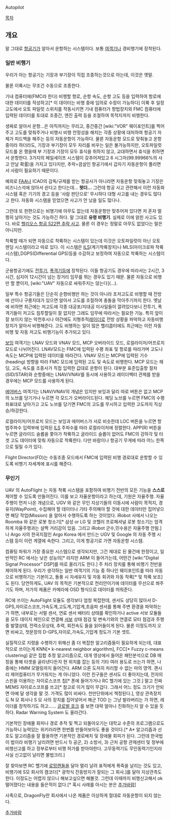 Autopilot

[[목차]]
== 개요 ==
말 그대로 [[항공기]]가 알아서 운항하는 시스템이다. 보통 [[여객기]]나 경비행기에 장착된다.
=== 일반 비행기 ===
우리가 아는 항공기는 기장과 부기장이 직접 조종하는것으로 아는데, 이것은 옛말.

물론 이륙시는 무조건 수동으로 조종한다.

기내 컴퓨터에(FMC라 한다) 비행할 항로, 순항 속도, 순항 고도 등을 입력하여 항로에 대한 데이터를 작성하고[* 이 데이터는 비행 중에 임의로 수정이 가능하다] 이륙 후 일정 고도에서 오토 파일럿 스위치를 작동시키면 기내 컴퓨터가 항법장치와 FMC 컴퓨터에 입력된 데이터를 토대로 조종간, 엔진 출력 등을 조절하여 목적지까지 비행한다.

생짜로 알아서 운항...은 아직까지는 무리고, 중간중간 [wiki:"VOR" 웨이포인트]를 찍어주고 고도를 맞춰주거나 비행시 비행 안정성을 해치는 각종 상황에 대처하여 항공기 자체가 피드백을 해주는 등의 자동운항이 가능하다. 물론 자동운항 모드로 맞춰놓고 운항중이라 하더라도, 기장과 부기장이 모두 자리를 비우는 일은 불가능하지만, 오토파일럿모드를 온 했을때 부 기장과 기장이 모두 휴식을 취하지 않고, 교대하면서 휴식을 취하면서 운항한다. 3가지의 페일세이프 시스템이 갖추어져있고 6 시그마(99.99966%의 사고 안날 확률)을 가지고 있다지만, 추락=끔살인 항공기에서 갑자기 자동운항이 풀리면서 사람이 필요하기 때문이다.

예외로 [[FAA]]나 ICAO의 감독/규제를 받는 항공사가 아니라면 자동운항 맞춰놓고 기장은 비즈니스석에 앉아서 쉰다고 한다는데... '''왓더...''' 그런데 항공 사고 관련해서 이런 자동화 시스템 혹은 기기의 경고 등을 '사람 판단으로' 무시하다 대형 사고를 내는 경우도 많다고 한다. 자동화 시스템을 믿었으면 사고가 안 났을 일도 많다나. 

그런데 또 한편으로는 비행기에 아무도 없는데 자동운항만 맞추어져 있다면 저 혼자 멀쩡히 날아가는 것도 가능하긴 하다. 말 그대로 '''유령 비행기'''. 실제로 이에 얽힌 사고도 있다. 바로 [[헬리오스 항공 522편 추락 사고]]. 물론 이 경우는 정말로 아무도 없었다는 말은 아니지만.

착륙할 때가 되면 자동으로 착륙하는 시스템이 있는데 이것은 오토파일럿이 아닌 오토 렌딩 시스템이라고 따로 있다. 이 시스템은 [[ILS]](계기착륙장치)나 MLS(마이크로파 착륙 시스템),DGPS(Differential GPS)등을 수감하고 보정하여 자동으로 착륙하는 시스템이다.

군용항공기에도 [[전투기]], [[폭격기]]등에 장착된다. 이들 항공기도 경우에 따라서는 2시간, 3시간, 심지어 12시간이 넘는 장거리 임무를 뛰는 경우도 있기 때문. 물론 자동으로 비행만 할 뿐이지, [wiki:"UAV" 자동으로 싸워주지는 않는다](...).

일부 특수 항공기들은 단순히 순항비행만 하는 것이 아니라 초저고도로 비행할 때 전방에 산이나 구릉지대가 있으면 알아서 고도를 조절하여 충돌을 막아주기까지 한다. 옛날에 비하면 최근에는 저고도에 각종 대공포/지대공 미사일들이 깔려있다보니 전투기, 폭격기들이 저고도 침투할일이 잘 없지만 그래도 임무에 따라서는 필요한 기능. 특히 앞이 잘 보이지 않는 악천후시나 야간에도 지형추적[[레이더]]로 전방 상황을 파악하고 자동비행장치가 알아서 비행해준다. 고도 비행하는 일이 많은 헬리콥터에도 최근에는 이런 자동비행 및 자동 저고도 비행기능이 추가되고 있다.

[[보잉]] 여객기는 LNAV 모드와 VNAV 모드, MCP 오버라이드 모드, 로컬라이저/어프로치 모드로 나뉘어진다. LNAV모드는 FMC에 입력된 수평 좌표 및 항로를 따라가며 고도나 속도는 MCP에 입력된 데이터를 따라간다. VNAV 모드는 MCP에 입력된 기수(heading) 방향을 따라 FMC 모드에 입력된 고도 및 속도로 비행한다. MCP 모드는 헤딩, 고도, 속도를 조종사가 직접 입력한 값대로 운항이 된다. 대부분 표준입출항 절차(SID/STAR)와 순항중에는 LNAV/VNAV를 동시에 사용하고 레이더벡터 관제를 받을 경우에는 MCP 모드를 사용하게 된다.

[[에어버스]] 여객기는 LNAV/VNAV의 개념은 있지만 보잉과 달리 따로 버튼은 없고 MCP의 노브를 당기거나 누르면 각 모드가 오버라이드된다. 헤딩 노브를 누르면 FMC의 수평좌표대로 날아가고 고도 노브를 당기면 FMC의 고도를 무시하고 입력한 고도까지 직상승/하강한다.

로컬라이저/어프로치 모드는 보잉과 에어버스가 서로 비슷한데 LOC 버튼을 누르면 항법주파수 입력부에 입력된 [[ILS]] 주파수를 따라 로컬라이저에 정렬한다. APP(R) 버튼을 누르면 글라이드 슬롭을 쫓아가 착륙하고 글라이드 슬롭이 없어도 FMC의 강하각 및 타겟 고도 데이터에 맞춰 자동으로 착륙한다. 다만 바람이나 항공기 무게에 따라 어느 한쪽으로 밀릴 수가 있다.

Flight Director(FD)는 수동조종 모드에서 FMC에 입력된 비행 경로대로 운항할 수 있도록 비행기 자세계에 표시를 해준다.

=== 무인기 ===

UAV 의 AutoFlight 는 자동 착륙 시스템을 포함하여 비행기 전반의 모든 기능을 '''스스로''' 제어할 수 있도록 만들어진다. 이를 보고 자율운항이라고 하는데, 기원은 자율주행. 자율주행이 먼저 나온 개념으로, UGV 와 같은 무인 지상기들의 이동시에 사람이 목적지, 경유지(WayPoint), 수집해야 할 데이터나 기타 주의해야 할 것에 대한 데이터만 집어넣으면 해당 작업(Mission) 을 알아서 수행하도록 하는 것이었다. iRobot 사에서 나오는 Roomba 와 같은 로봇 청소기[* 삼성 or LG 및 코헬러 프로페셔널 로봇 청소기는 엄격하게 자율주행과는 살짝 거리감이 있음. 그리고 iRobot 군수,민수용은 자율주행 안됨.]나 Argo 사의 한국지점인 Argo Korea 에서 만드는 UGV 및 Google 의 자동 주행 시스템 등이 이런 계열에 속한다. 그리고, 이게 항공기로 가면 자동운항 시스템.

컴퓨팅 파워가 가장 중요한 시스템으로 생각되지만, 그건 제대로 된 물건에 한정이고, 일반적인 RC 에서는 낮은 성능의[* 라지만 ARM 이 들어가는데, 어떤건 [wiki:"Digital Signal Processor" DSP]를 따로 올리기도 한다.] 주 처리 장치를 통해 비행기 전반을 제어하게 된다. 우리가 생각하는 일반 여객기의 기능 중 하나인 웨이포인트를 따라 자동으로 비행하기는 기본이고, 돌풍 시 자세유지 및 자동 회귀와 자동 착륙[* 및 착륙 보조]도 된다. 당연하게도, UAV 의 목적은 기본적으로 천리안이기에 데이터를 무선으로 쏴주기도 하며, 저가의 제품은 카메라에 OSD 형식으로 데이터를 띄워준다. 

RC에 쓰이는 AutoFlight 모듈도 생각보다 엄청 복잡한데, 센서도 상당히 많아서 D-GPS,자이로스코프,가속도계,고도계,기압계,초음파 센서를 통해 주변 환경을 파악하는 가 하면, 내부로는 서멀 센서, 연료 센서 배터리 상태를 확인하거나 active 서보 모듈들을 모두 데이지 체인으로 연결해 [[서보]] 상태 점검 및 변속기와의 연결로 모터 점검과 주행중 발열상태, 전력소모상태, 추력, 회전속도 들을 읽어들이게 된다. 물론 이정도까지 오면 비싸고, 첫문장의 D-GPS,자이로,가속도,기압계 정도가 기본 셋트.

실질적으로 지령을 수행하기 위해선 좀 더 복잡한 알고리즘들이 필요하게 되는데, 대표적으로 쓰이는게 KNN[* k-nearest neighbor algorithm], FCC[* Fuzzy c-means clustering] 같은 집합 추정 알고리즘으로, 대개 영상에서 들어온 패턴분석으로 DB 매칭을 통해 타겟을 골라낸다든지 현 위치를 잡는 등의 기타 여러 용도로 쓰는가 하면, 나중에는 HMM 모델링까지 들어간다. ARM 으론 도저히 처리할 수 없는 마의 영역. 괜시리 제어컴퓨터가 무거워지는 게 아니었다. 이런 친구들은 센서도 더 좋아지는데, 전자의 스핀을 이용하는 자이로스코프 칩[* 폰에 들어가거나 RC 헬기에 있는 그것.] 말고 진짜 MEMS 자이로스코프를 쓰고[* 참고로 이거 많이 무겁다. 그래서 어느 정도 크기가 안되면 아예 달 생각을 말 것. 가격도 많이 비싸다. 천만단위에서 책정된다.], 영상 관측장치도 N 모 회사나 S 모 사의 장치를 집어넣어서 해군 TOD 는 그냥 발라버리는 가 하면, 레이더를 장착하기도 하고...... [[글로벌 호크]] 를 보면 대략 얼마나 진화하는지 알 수 있을 듯하다. Radar Warning System 도 올라간다.

기본적인 장애물 회피나 경로 추적 및 찍고 되돌아오기는 대학교 수준의 프로그램으로도 가능하니 능력있는 위키러라면 한번쯤 만들어보아도 좋을 것이다.[* A* 알고리즘과 선호도 알고리즘을 잘 활용하면 기본적인 경로배치 및 장애물 회피가 된다. 그런데 한국법이 법이라 비행기 날리려면 반드시 1) 공군, 2) 소방서, 3) 근처 공항 관제센터 및 정부에 비행신고를 하고 정부로부터 비행 허가를 받아야한다. 고무동력기도 무인동력기인지라 사실 신고없이 날리면 불법크리.]

잘 찾아보면 RC 핼기에 [[로망캔들]]을 달아 멀리 날려 표적에게 폭죽을 날리는 것도 있고, 비행기에 S모 회사의 캠코더[* 광학식 진동방지가 잘되는 그 회사.]를 달아 지상관측도 한다. 이정도는 어렵지 않으니 해보고싶으면 해볼것. 그런데 이때까지 비행신고해서 ok 떨어졌다는 내용을 들은적이 없다.[* 혹시 사례를 아시는 분은 [[추가바람]]]

사족으로, DragonFly란 회사에서 나온 제품은 이상하게 절대로 자동운항이 되지 않는다. 


[[추가바람]]
